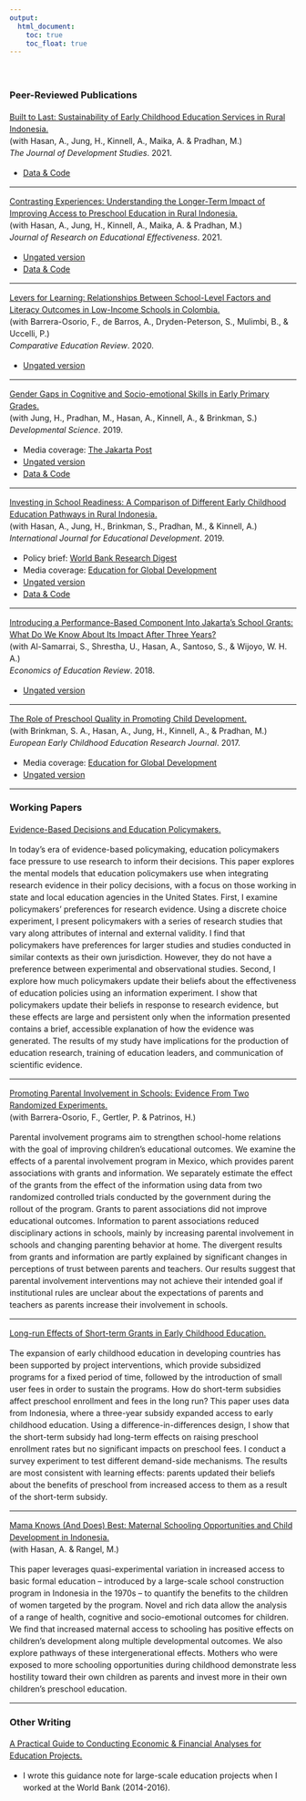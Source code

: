 ```yaml
---
output:
  html_document: 
    toc: true
    toc_float: true
---
```


<link rel="stylesheet" href="styles.css" type="text/css">
<div style="line-height: 1.5em;">
&nbsp;

### Peer-Reviewed Publications

[Built to Last: Sustainability of Early Childhood Education Services in Rural Indonesia.](https://www.tandfonline.com/doi/full/10.1080/00220388.2021.1873283)   
(with Hasan, A., Jung, H., Kinnell, A., Maika, A. & Pradhan, M.)  
*The Journal of Development Studies*. 2021.
  
  + [Data & Code](https://github.com/nozominakajima/sustainability)

***  

[Contrasting Experiences: Understanding the Longer-Term Impact of Improving Access to Preschool Education in Rural Indonesia.](https://www.tandfonline.com/doi/full/10.1080/19345747.2020.1839989)   
(with Hasan, A., Jung, H., Kinnell, A., Maika, A. & Pradhan, M.)  
*Journal of Research on Educational Effectiveness*. 2021.

  + [Ungated version](files/twocohort_indonesia.pdf)
  + [Data & Code](https://github.com/nozominakajima/twocohortimpact) 
  
***  
[Levers for Learning: Relationships Between School-Level Factors and Literacy Outcomes in Low-Income Schools in Colombia.](https://doi.org/10.1086/708431)   
(with Barrera-Osorio, F., de Barros, A., Dryden-Peterson, S., Mulimbi, B., & Uccelli, P.)  
*Comparative Education Review*. 2020.

  + [Ungated version](files/colombia.pdf)

***
[Gender Gaps in Cognitive and Socio-emotional Skills in Early Primary Grades.](https://onlinelibrary.wiley.com/doi/abs/10.1111/desc.12931)    
(with Jung, H., Pradhan, M., Hasan, A., Kinnell, A., & Brinkman, S.)  
*Developmental Science*. 2019. 

  + Media coverage: [The Jakarta Post](https://www.thejakartapost.com/academia/2019/10/26/parenting-disregarded-treasure-in-education.html)   
  + [Ungated version](files/gender_indonesia.pdf)   
  + [Data & Code](https://github.com/nozominakajima/gender_indonesia) 
  
***
[Investing in School Readiness: A Comparison of Different Early Childhood Education Pathways in Rural Indonesia.](https://doi.org/10.1016/j.ijedudev.2019.05.009)   
(with Hasan, A., Jung, H., Brinkman, S., Pradhan, M., & Kinnell, A.)  
*International Journal for Educational Development*. 2019. 

  + Policy brief: [World Bank Research Digest](http://documents.worldbank.org/curated/en/897521507140394691/pdf/Research-Digest-Fall-2017.pdf)
  + Media coverage: [Education for Global Development](https://blogs.worldbank.org/education/are-all-early-childhood-education-experiences-equally-cost-effective) 
  + [Ungated version](https://papers.ssrn.com/sol3/papers.cfm?abstract_id=2843915)
  + [Data & Code](https://github.com/nozominakajima/pathways_indonesia)

***
[Introducing a Performance-Based Component Into Jakarta's School Grants: What Do We Know About Its Impact After Three Years?](https://doi.org/10.1016/j.econedurev.2018.10.005)     
(with Al-Samarrai, S., Shrestha, U., Hasan, A., Santoso, S., & Wijoyo, W. H. A.)    
*Economics of Education Review*. 2018.   

  + [Ungated version](https://papers.ssrn.com/sol3/papers.cfm?abstract_id=3057755)  

*** 
[The Role of Preschool Quality in Promoting Child Development.](https://www.tandfonline.com/doi/abs/10.1080/1350293X.2017.1331062)  
(with Brinkman, S. A., Hasan, A., Jung, H., Kinnell, A., & Pradhan, M.)  
*European Early Childhood Education Research Journal*. 2017.    

  + Media coverage: [Education for Global Development](https://blogs.worldbank.org/education/measurement-matters-preschool-quality)
  + [Ungated version](https://papers.ssrn.com/sol3/papers.cfm?abstract_id=2741184)  

*** 
 
### Working Papers

[Evidence-Based Decisions and Education Policymakers.](files/nakajima_policymaker.pdf)

In today’s era of evidence-based policymaking, education policymakers face pressure to use research to inform their decisions. This paper explores the mental models that education policymakers use when integrating research evidence in their policy decisions, with a focus on those working in state and local education agencies in the United States. First, I examine policymakers’ preferences for research evidence. Using a discrete choice experiment, I present policymakers with a series of research studies that vary along attributes of internal and external validity. I find that policymakers have preferences for larger studies and studies conducted in similar contexts as their own jurisdiction. However, they do not have a preference between experimental and observational studies. Second, I explore how much policymakers update their beliefs about the effectiveness of education policies using an information experiment. I show that policymakers update their beliefs in response to research evidence, but these effects are large and persistent only when the information presented contains a brief, accessible explanation of how the evidence was generated. The results of my study have implications for the production of education research, training of education leaders, and communication of scientific evidence.

***

[Promoting Parental Involvement in Schools: Evidence From Two Randomized Experiments.](files/parenting_mexico.pdf)  
(with Barrera-Osorio, F., Gertler, P. & Patrinos, H.)

Parental involvement programs aim to strengthen school-home relations with the goal of improving children’s educational outcomes. We examine the effects of a parental involvement program in Mexico, which provides parent associations with grants and information. We separately estimate the effect of the grants from the effect of the information using data from two randomized controlled trials conducted by the government during the rollout of the program. Grants to parent associations did not improve educational outcomes. Information to parent associations reduced disciplinary actions in schools, mainly by increasing parental involvement in schools and changing parenting behavior at home. The divergent results from grants and information are partly explained by significant changes in perceptions of trust between parents and teachers. Our results suggest that parental involvement interventions may not achieve their intended goal if institutional rules are unclear about the expectations of parents and teachers as parents increase their involvement in schools.

***

[Long-run Effects of Short-term Grants in Early Childhood Education.](files/longrun_indonesia.pdf)

The expansion of early childhood education in developing countries has been supported by
project interventions, which provide subsidized programs for a fixed period of time, followed by the introduction of small user fees in order to sustain the programs. How do short-term subsidies affect preschool enrollment and fees in the long run? This paper uses data from Indonesia, where a three-year subsidy expanded access to early childhood education. Using a difference-in-differences design, I show that the short-term subsidy had long-term effects on raising preschool enrollment rates but no significant impacts on preschool fees. I conduct a survey experiment to test different demand-side mechanisms. The results are most consistent with learning effects: parents updated their beliefs about the benefits of preschool from increased access to them as a result of the short-term subsidy.

***

[Mama Knows (And Does) Best: Maternal Schooling Opportunities and Child Development in Indonesia.](files/mama_indonesia.pdf)  
(with Hasan, A. & Rangel, M.)  

This paper leverages quasi-experimental variation in increased access to basic formal education -- introduced by a large-scale school construction program in Indonesia in the 1970s -- to quantify the benefits to the children of women targeted by the program. Novel and rich data allow the analysis of a range of health, cognitive and socio-emotional outcomes for children. We find that increased maternal access to schooling has positive effects on children’s development along multiple developmental outcomes. We also explore pathways of these intergenerational effects. Mothers who were exposed to more schooling opportunities during childhood demonstrate less hostility toward their own children as parents and invest more in their own children’s preschool education.

*** 
 
### Other Writing

[A Practical Guide to Conducting Economic & Financial Analyses for Education Projects.](files/EFA_guidance_note.pdf)
  
  + I wrote this guidance note for large-scale education projects when I worked at the World Bank (2014-2016). 

&nbsp;

